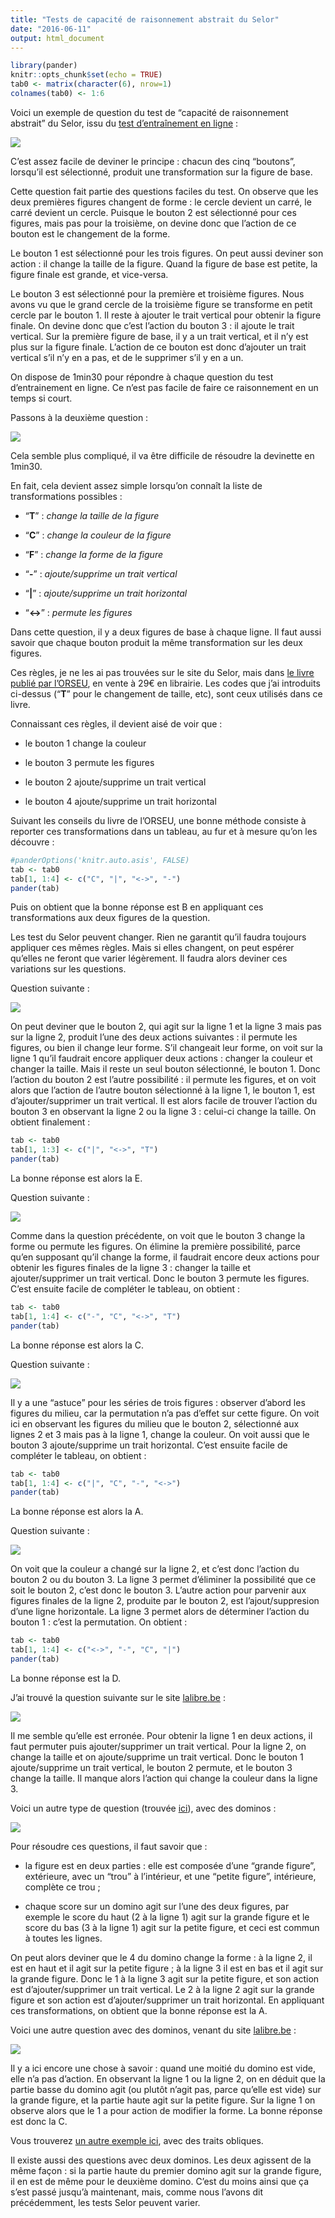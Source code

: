 ```yaml
---
title: "Tests de capacité de raisonnement abstrait du Selor"
date: "2016-06-11"
output: html_document
---
```


```r
library(pander)
knitr::opts_chunk$set(echo = TRUE)
tab0 <- matrix(character(6), nrow=1)
colnames(tab0) <- 1:6
```


Voici un exemple de question du test de "capacité de raisonnement abstrait" du Selor, issu du [test d'entraînement en ligne](http://www.selor.be/fr/tests/tests-sur-pc/capacit%C3%A9-de-raisonnement-abstrait/) :

![](./assets/img/q1.png)

C'est assez facile de deviner le principe : chacun des cinq "boutons", lorsqu'il est sélectionné, produit une transformation sur la figure de base. 

Cette question fait partie des questions faciles du test. On observe que les deux premières figures changent de forme : le cercle devient un carré, le carré devient un cercle. Puisque le bouton 2 est sélectionné pour ces figures, mais pas pour la troisième, on devine donc que l'action de ce bouton est le changement de la forme.

Le bouton 1 est sélectionné pour les trois figures. On peut aussi deviner son action : il change la taille de la figure. Quand la figure de base est petite, la figure finale est grande, et vice-versa.

Le bouton 3 est sélectionné pour la première et troisième figures. Nous avons vu que le grand cercle de la troisième figure se transforme en petit cercle par le bouton 1. Il reste à ajouter le trait vertical pour obtenir la figure finale. On devine donc que c'est l'action du bouton 3 : il ajoute le trait vertical. Sur la première figure de base, il y a un trait vertical, et il n'y est plus sur la figure finale. L'action de ce bouton est donc d'ajouter un trait vertical s'il n'y en a pas, et de le supprimer s'il y en a un.

On dispose de 1min30 pour répondre à chaque question du test d'entrainement en ligne. Ce n'est pas facile de faire ce raisonnement en un temps si court. 

Passons à la deuxième question :

![](./assets/img/q2.png)

Cela semble plus compliqué, il va être difficile de résoudre la devinette en 1min30. 

En fait, cela devient assez simple lorsqu'on connaît la liste de transformations possibles :

- "**T**" : *change la taille de la figure*

- "**C**" : *change la couleur de la figure*

- "**F**" : *change la forme de la figure*

- "**-**" : *ajoute/supprime un trait vertical*

- "**|**" : *ajoute/supprime un trait horizontal*

- "**<->**" : *permute les figures*

Dans cette question, il y a deux figures de base à chaque ligne. Il faut aussi savoir que chaque bouton produit la même transformation sur les deux figures.

Ces règles, je ne les ai pas trouvées sur le site du Selor, mais dans [le livre publié par l'ORSEU](http://www.orseu-concours.com/blog/preparation-au-test-de-raisonnement-abstrait-du-selor-ce-quil-faut-savoir/), en vente à 29€ en librairie. Les codes que j'ai introduits ci-dessus ("**T**" pour le changement de taille, etc), sont ceux utilisés dans ce livre.

Connaissant ces règles, il devient aisé de voir que :

- le bouton 1 change la couleur

- le bouton 3 permute les figures

- le bouton 2 ajoute/supprime un trait vertical

- le bouton 4 ajoute/supprime un trait horizontal

Suivant les conseils du livre de l'ORSEU, une bonne méthode consiste à reporter ces transformations dans un tableau, au fur et à mesure qu'on les découvre :

```r
#panderOptions('knitr.auto.asis', FALSE)
tab <- tab0
tab[1, 1:4] <- c("C", "|", "<->", "-")
pander(tab)
```

Puis on obtient que la bonne réponse est B en appliquant ces transformations aux deux  figures de la question.

Les test du Selor peuvent changer. Rien ne garantit qu'il faudra toujours appliquer ces mêmes règles. Mais si elles changent, on peut espérer qu'elles ne feront que varier légèrement. Il faudra alors deviner ces variations sur les questions.


Question suivante :

![](./assets/img/q3.png)

On peut deviner que le bouton 2, qui agit sur la ligne 1 et la ligne 3 mais pas sur la ligne 2, produit l'une des deux actions suivantes : il permute les figures, ou bien il change leur forme. S'il changeait leur forme, on voit sur la ligne 1 qu'il faudrait encore appliquer deux actions : changer la couleur et changer la taille. Mais il reste un seul bouton sélectionné, le bouton 1. Donc l'action du bouton 2 est l'autre possibilité : il permute les figures, et on voit alors que l'action de l'autre bouton sélectionné à la ligne 1, le bouton 1, est d'ajouter/supprimer un trait vertical. Il est alors facile de trouver l'action du bouton 3 en observant la ligne 2 ou la ligne 3 : celui-ci change la taille. On obtient finalement :

```r
tab <- tab0
tab[1, 1:3] <- c("|", "<->", "T")
pander(tab)
```

La bonne réponse est alors la E.


Question suivante :

![](./assets/img/q4.png)

Comme dans la question précédente, on voit que le bouton 3 change la forme ou permute les figures. On élimine la première possibilité, parce qu'en supposant qu'il change la forme, il faudrait encore deux actions pour obtenir les figures finales de la ligne 3 : changer la taille et ajouter/supprimer un trait vertical. Donc le bouton 3 permute les figures. C'est ensuite facile de compléter le tableau, on obtient :

```r
tab <- tab0
tab[1, 1:4] <- c("-", "C", "<->", "T")
pander(tab)
```

La bonne réponse est alors la C.

Question suivante :

![](./assets/img/q5.png)

Il y a une "astuce" pour les séries de trois figures : observer d'abord les figures du milieu, car la permutation n'a pas d'effet sur cette figure. On voit ici en observant les figures du milieu que le bouton 2, sélectionné aux lignes 2 et 3 mais pas à la ligne 1, change la couleur. On voit aussi que le bouton 3 ajoute/supprime un trait horizontal. C'est ensuite facile de compléter le tableau, on obtient :

```r
tab <- tab0
tab[1, 1:4] <- c("|", "C", "-", "<->")
pander(tab)
```

La bonne réponse est alors la A.

Question suivante :

![](./assets/img/q6.png)

On voit que la couleur a changé sur la ligne 2, et c'est donc l'action du bouton 2 ou du bouton 3. La ligne 3 permet d'éliminer la possibilité que ce soit le bouton 2, c'est donc le bouton 3. L'autre action pour parvenir aux figures finales de la ligne 2, produite par le bouton 2, est l'ajout/suppresion d'une ligne horizontale. La ligne 3 permet alors de déterminer l'action du bouton 1 : c'est la permutation. On obtient :


```r
tab <- tab0
tab[1, 1:4] <- c("<->", "-", "C", "|")
pander(tab)
```

La bonne réponse est la D.

J'ai trouvé la question suivante sur le site [lalibre.be](http://www.lalibre.be/actu/belgique/l-hecatombe-lors-des-tests-abstraits-du-selor-52bd03cc35701baedaaa1ea8) :

![](./assets/img/qLalibre2.png)

Il me semble qu'elle est erronée. Pour obtenir la ligne 1 en deux actions, il faut permuter puis ajouter/supprimer un trait vertical. Pour la ligne 2, on change la taille et on ajoute/supprime un trait vertical. Donc le bouton 1 ajoute/supprime un trait vertical, le bouton 2 permute, et le bouton 3 change la taille. Il manque alors l'action qui change la couleur dans la ligne 3.

Voici un autre type de question (trouvée [ici](http://www.orseu-concours.com/blog/preparation-au-test-de-raisonnement-abstrait-du-selor-ce-quil-faut-savoir/)), avec des dominos : 

![](./assets/img/qOrseu.png)

Pour résoudre ces questions, il faut savoir que : 

- la figure est en deux parties : elle est composée d'une "grande figure", extérieure,  avec un "trou" à l'intérieur, et une "petite figure", intérieure, complète ce trou ;

- chaque score sur un domino agit sur l'une des deux figures, par exemple le score du haut (2 à la ligne 1) agit sur la grande figure et le score du bas (3 à la ligne 1) agit sur la petite figure, et ceci est commun à toutes les lignes.

On peut alors deviner que le 4 du domino change la forme : à la ligne 2, il est en haut et il agit sur la petite figure ;  à la ligne 3 il est en bas et il agit sur la grande figure. Donc le 1 à la ligne 3 agit sur la petite figure, et son action est d'ajouter/supprimer un trait vertical. Le 2 à la ligne 2 agit sur la grande figure et son action est d'ajouter/supprimer un trait horizontal. En appliquant ces transformations, on obtient que la bonne réponse est la A.

Voici une autre question avec des dominos, venant du site [lalibre.be](http://www.lalibre.be/actu/belgique/l-hecatombe-lors-des-tests-abstraits-du-selor-52bd03cc35701baedaaa1ea8) :

![](./assets/img/qLalibre1.png)

Il y a ici encore une chose à savoir : quand une moitié du domino est vide, elle n'a pas d'action. En observant la ligne 1 ou la ligne 2, on en déduit que la partie basse du domino agit (ou plutôt n'agit pas, parce qu'elle est vide) sur la grande figure, et la partie haute agit sur la petite figure. Sur la ligne 1 on observe alors que le 1 a pour action de modifier la forme. La bonne réponse est donc la C.

Vous trouverez [un autre exemple ici](https://aurian2012.wordpress.com/2013/12/28/conseils-pour-le-passage-de-la-phase-1-de-laccession-au-niveau-a-dans-ladministration-federale-belge/comment-page-1/), avec des traits obliques.

Il existe aussi des questions avec deux dominos. Les deux agissent de la même façon : si la partie haute du premier domino agit sur la grande figure, il en est de même pour le deuxième domino. C'est du moins ainsi que ça s'est passé jusqu'à maintenant, mais, comme nous l'avons dit précédemment, les tests Selor peuvent varier.

